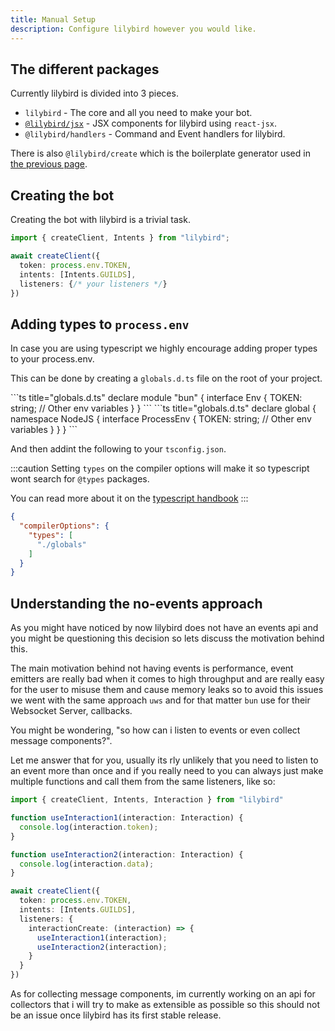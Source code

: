 ```yaml
---
title: Manual Setup
description: Configure lilybird however you would like.
---
```



## The different packages

Currently lilybird is divided into 3 pieces.

- `lilybird` - The core and all you need to make your bot.
- [`@lilybird/jsx`](/guides/configuring-jsx) - JSX components for lilybird using `react-jsx`.
- `@lilybird/handlers` - Command and Event handlers for lilybird.

There is also `@lilybird/create` which is the boilerplate generator used in [the previous page](/guides/getting-started).

## Creating the bot

Creating the bot with lilybird is a trivial task.

```ts
import { createClient, Intents } from "lilybird";

await createClient({
  token: process.env.TOKEN,
  intents: [Intents.GUILDS],
  listeners: {/* your listeners */}
})
```

## Adding types to `process.env`

In case you are using typescript we highly encourage adding proper types to your process.env.

This can be done by creating a `globals.d.ts` file on the root of your project.

<Tabs>
  <TabItem label="bun">
      ```ts title="globals.d.ts"
      declare module "bun" {
        interface Env {
          TOKEN: string;
          // Other env variables
        }
      }
      ```
  </TabItem>
  <TabItem label="node">
      ```ts title="globals.d.ts"
      declare global {
        namespace NodeJS {
          interface ProcessEnv {
            TOKEN: string;
            // Other env variables
          }
        }
      }
      ```
    </TabItem>
</Tabs>

And then addint the following to your `tsconfig.json`.

:::caution
Setting `types` on the compiler options will make it so typescript wont search for `@types` packages.

You can read more about it on the [typescript handbook](https://www.typescriptlang.org/tsconfig#types)
:::

```json title="tsconfig.json"
{
  "compilerOptions": {
    "types": [
      "./globals"
    ]
  }
}
```

## Understanding the no-events approach

As you might have noticed by now lilybird does not have an events api and you might be questioning this decision so lets discuss the motivation behind this.

The main motivation behind not having events is performance, event emitters are really bad when it comes to high throughput and are really easy for the user to misuse them and cause memory leaks so to avoid this issues we went with the same approach `uws` and for that matter `bun` use for their Websocket Server, callbacks.

You might be wondering, "so how can i listen to events or even collect message components?".

Let me answer that for you, usually its rly unlikely that you need to listen to an event more than once and if you really need to you can always just make multiple functions and call them from the same listeners, like so:

```ts
import { createClient, Intents, Interaction } from "lilybird"

function useInteraction1(interaction: Interaction) {
  console.log(interaction.token);
}

function useInteraction2(interaction: Interaction) {
  console.log(interaction.data);
}

await createClient({
  token: process.env.TOKEN,
  intents: [Intents.GUILDS],
  listeners: {
    interactionCreate: (interaction) => {
      useInteraction1(interaction);
      useInteraction2(interaction);
    }
  }
})
```

As for collecting message components, im currently working on an api for collectors that i will try to make as extensible as possible so this should not be an issue once lilybird has its first stable release.